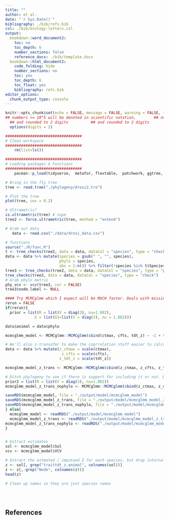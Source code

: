 ```yaml
---
title: ""
author: et al. 
date: "`r Sys.Date()`"
bibliography: ./bib/refs.bib
csl: ./bib/ecology-letters.csl
output: 
  bookdown::word_document2:
    toc: no
    toc_depth: 6
    number_sections: false
    reference_docx: ./bib/template.docx
  bookdown::html_document2:
    code_folding: hide
    number_sections: no
    toc: yes
    toc_depth: 6
    toc_float: yes
    bibliography: refs.bib
editor_options: 
  chunk_output_type: console
---
```


```r
knitr::opts_chunk$set(echo = FALSE, message = FALSE, warning = FALSE, tidy = TRUE, fig.width = 10)
## numbers >= 10^5 will be denoted in scientific notation,		  ## numbers >= 10^5 will be denoted in scientific notation,
  ## and rounded to 2 digits		  ## and rounded to 2 digits
  options(digits = 2)

##################################
# Clean workspace
##################################
    rm(list=ls())

##################################
# Loading packages & Functions
##################################
    pacman::p_load(tidyverse,  metafor, flextable,  patchwork, ggtree, ape, phytools, viridis, MCMCglmm, brms, latex2exp, orchaRd, multcomp)


```


```r
# Bring in the fly tree
tree <- read.tree("./phylogeny/drosi2.tre")

# Plot the tree
plot(tree, cex = 0.2)

# Ultrametric?
is.ultrametric(tree) # nope
tree2 <- force.ultrametric(tree, method = "extend")

# Grab out data
   data <- read.csv("./data/drosi_data.csv")

# functions
source("./R/func.R")
t <- tree_checks(tree2, data = data, dataCol = "species", type = "check")
data <- data %>% mutate(species = gsub(" ", "", species),
                        phylo = species,
                        obs = 1:n()) %>% filter(!species %in% t$Species_InData_But_NotTree) 
tree3 <- tree_checks(tree2, data = data, dataCol = "species", type = "prune")
tree_checks(tree3, data = data, dataCol = "species", type = "check")
# Grab phylo matrix
phy_vcv <- vcv(tree3, cor = FALSE)
tree3$node.label <- NULL

```


```r

#### Try MCMCglmm which I expect will be MUCH faster. Deals with missing data using data augmentation
rerun = FALSE
if(rerun){
  prior = list(R = list(V = diag(3), nu=1.002), 
             G = list(G1=list(V = diag(3), nu = 1.002)))

data$animal = data$phylo

mcmcglmm_model <- MCMCglmm::MCMCglmm(cbind(ctmax, cfts, tdt_z) ~ -1 + trait, random = ~us(trait):animal, rcov = ~us(trait):units ,pedigree=tree3,burnin=1000, nitt = 300000, thin = 5, family = rep("gaussian", 3), prior = prior, pl = TRUE, pr = TRUE, data = data)

# We'll also z-transofmr to make the coprrelation stuff easier to calculate. 
data <- data %>% mutate(z_ctmax = scale(ctmax),
                         z_cfts = scale(cfts),
                        z_tdt_z = scale(tdt_z))

mcmcglmm_model_z_trans <- MCMCglmm::MCMCglmm(cbind(z_ctmax, z_cfts, z_tdt_z) ~ -1 + trait, random = ~us(trait):animal, rcov = ~us(trait):units, pedigree=tree3,burnin=1000, nitt = 300000, thin = 5, family = rep("gaussian", 3), prior = prior, pl = TRUE, pr = TRUE, data = data)

# Ditch phylogeny to see if there is support for including it or not. DIC is WAY lower for phylogenetic model, so good to include it.
prior2 = list(R = list(V = diag(3), nu=1.002))
mcmcglmm_model_z_trans_nophylo <- MCMCglmm::MCMCglmm(cbind(z_ctmax, z_cfts, z_tdt_z) ~ -1 + trait, rcov = ~us(trait):units, pedigree=tree3,burnin=1000, nitt = 300000, thin = 5, family = rep("gaussian", 3), prior = prior2, pl = TRUE, pr = TRUE, data = data)

saveRDS(mcmcglmm_model, file = "./output/model/mcmcglmm_model")
saveRDS(mcmcglmm_model_z_trans, file = "./output/model/mcmcglmm_model_z_trans")
saveRDS(mcmcglmm_model_z_trans_nophylo, file = "./output/model/mcmcglmm_model_z_trans_nophylo")
} else{
  mcmcglmm_model <- readRDS("./output/model/mcmcglmm_model")
  mcmcglmm_model_z_trans <- readRDS("./output/model/mcmcglmm_model_z_trans")
mcmcglmm_model_z_trans_nophylo <- readRDS("./output/model/mcmcglmm_model_z_trans_nophylo")
}


# Extract estimates
sol <- mcmcglmm_model$Sol
vcv <- mcmcglmm_model$VCV

# Extract the estmated / imputaed Z for each species, but drop internal ancestral nodes
z <- sol[, grep("traittdt_z.animal", colnames(sol))]
z <- z[,-grep("Node", colnames(z))]
head(z)

# Clean up names so they are just species names





```


## References

